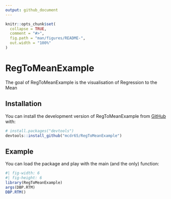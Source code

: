 ```yaml
---
output: github_document
---
```


<!-- README.md is generated from README.Rmd. Please edit that file -->

```r
knitr::opts_chunk$set(
  collapse = TRUE,
  comment = "#>",
  fig.path = "man/figures/README-",
  out.width = "100%"
)
```





# RegToMeanExample

<!-- badges: start -->
<!-- badges: end -->

The goal of RegToMeanExample is the visualisation of Regression to the Mean


## Installation

You can install the development version of RegToMeanExample from [GitHub](https://github.com/) with:

``` r
# install.packages("devtools")
devtools::install_github("mcdr65/RegToMeanExample")
```

## Example

You can load the package and play with the main (and the only) function:

```r
#| fig-width: 6
#| fig-height: 6
library(RegToMeanExample)
args(DBP.RTM)
DBP.RTM()
```


